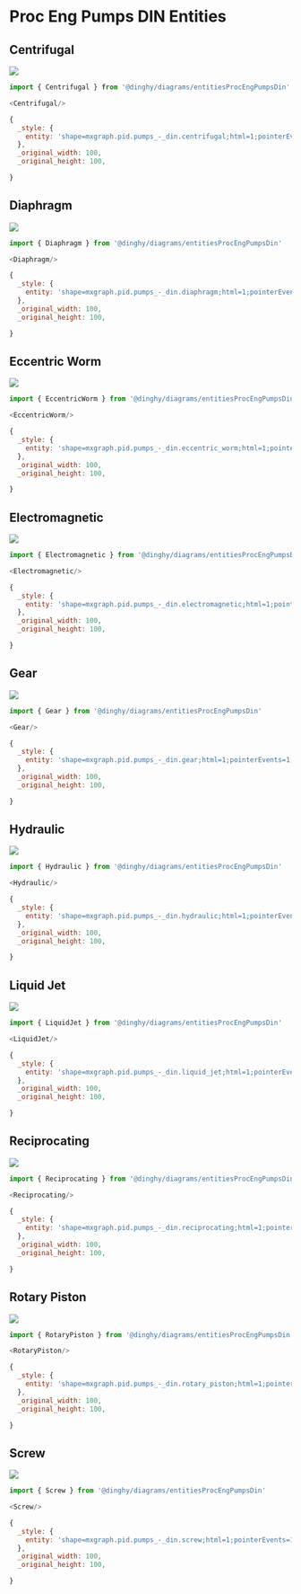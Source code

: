 
# Proc Eng Pumps DIN Entities


## Centrifugal

<Tabs>
  <TabItem value="Preview">

![](./centrifugal.png#drawio)

  </TabItem>
  <TabItem value="Usage">
    
```js
import { Centrifugal } from '@dinghy/diagrams/entitiesProcEngPumpsDin'

<Centrifugal/>
```

  </TabItem>
  <TabItem value="Definition">
    
```js
{
  _style: {
    entity: 'shape=mxgraph.pid.pumps_-_din.centrifugal;html=1;pointerEvents=1;align=center;verticalLabelPosition=bottom;verticalAlign=top;dashed=0;',
  },
  _original_width: 100,
  _original_height: 100,

}
```

  </TabItem>
</Tabs>


## Diaphragm

<Tabs>
  <TabItem value="Preview">

![](./diaphragm.png#drawio)

  </TabItem>
  <TabItem value="Usage">
    
```js
import { Diaphragm } from '@dinghy/diagrams/entitiesProcEngPumpsDin'

<Diaphragm/>
```

  </TabItem>
  <TabItem value="Definition">
    
```js
{
  _style: {
    entity: 'shape=mxgraph.pid.pumps_-_din.diaphragm;html=1;pointerEvents=1;align=center;verticalLabelPosition=bottom;verticalAlign=top;dashed=0;',
  },
  _original_width: 100,
  _original_height: 100,

}
```

  </TabItem>
</Tabs>


## Eccentric Worm

<Tabs>
  <TabItem value="Preview">

![](./eccentric-worm.png#drawio)

  </TabItem>
  <TabItem value="Usage">
    
```js
import { EccentricWorm } from '@dinghy/diagrams/entitiesProcEngPumpsDin'

<EccentricWorm/>
```

  </TabItem>
  <TabItem value="Definition">
    
```js
{
  _style: {
    entity: 'shape=mxgraph.pid.pumps_-_din.eccentric_worm;html=1;pointerEvents=1;align=center;verticalLabelPosition=bottom;verticalAlign=top;dashed=0;',
  },
  _original_width: 100,
  _original_height: 100,

}
```

  </TabItem>
</Tabs>


## Electromagnetic

<Tabs>
  <TabItem value="Preview">

![](./electromagnetic.png#drawio)

  </TabItem>
  <TabItem value="Usage">
    
```js
import { Electromagnetic } from '@dinghy/diagrams/entitiesProcEngPumpsDin'

<Electromagnetic/>
```

  </TabItem>
  <TabItem value="Definition">
    
```js
{
  _style: {
    entity: 'shape=mxgraph.pid.pumps_-_din.electromagnetic;html=1;pointerEvents=1;align=center;verticalLabelPosition=bottom;verticalAlign=top;dashed=0;',
  },
  _original_width: 100,
  _original_height: 100,

}
```

  </TabItem>
</Tabs>


## Gear

<Tabs>
  <TabItem value="Preview">

![](./gear.png#drawio)

  </TabItem>
  <TabItem value="Usage">
    
```js
import { Gear } from '@dinghy/diagrams/entitiesProcEngPumpsDin'

<Gear/>
```

  </TabItem>
  <TabItem value="Definition">
    
```js
{
  _style: {
    entity: 'shape=mxgraph.pid.pumps_-_din.gear;html=1;pointerEvents=1;align=center;verticalLabelPosition=bottom;verticalAlign=top;dashed=0;',
  },
  _original_width: 100,
  _original_height: 100,

}
```

  </TabItem>
</Tabs>


## Hydraulic

<Tabs>
  <TabItem value="Preview">

![](./hydraulic.png#drawio)

  </TabItem>
  <TabItem value="Usage">
    
```js
import { Hydraulic } from '@dinghy/diagrams/entitiesProcEngPumpsDin'

<Hydraulic/>
```

  </TabItem>
  <TabItem value="Definition">
    
```js
{
  _style: {
    entity: 'shape=mxgraph.pid.pumps_-_din.hydraulic;html=1;pointerEvents=1;align=center;verticalLabelPosition=bottom;verticalAlign=top;dashed=0;',
  },
  _original_width: 100,
  _original_height: 100,

}
```

  </TabItem>
</Tabs>


## Liquid Jet

<Tabs>
  <TabItem value="Preview">

![](./liquid-jet.png#drawio)

  </TabItem>
  <TabItem value="Usage">
    
```js
import { LiquidJet } from '@dinghy/diagrams/entitiesProcEngPumpsDin'

<LiquidJet/>
```

  </TabItem>
  <TabItem value="Definition">
    
```js
{
  _style: {
    entity: 'shape=mxgraph.pid.pumps_-_din.liquid_jet;html=1;pointerEvents=1;align=center;verticalLabelPosition=bottom;verticalAlign=top;dashed=0;',
  },
  _original_width: 100,
  _original_height: 100,

}
```

  </TabItem>
</Tabs>


## Reciprocating

<Tabs>
  <TabItem value="Preview">

![](./reciprocating.png#drawio)

  </TabItem>
  <TabItem value="Usage">
    
```js
import { Reciprocating } from '@dinghy/diagrams/entitiesProcEngPumpsDin'

<Reciprocating/>
```

  </TabItem>
  <TabItem value="Definition">
    
```js
{
  _style: {
    entity: 'shape=mxgraph.pid.pumps_-_din.reciprocating;html=1;pointerEvents=1;align=center;verticalLabelPosition=bottom;verticalAlign=top;dashed=0;',
  },
  _original_width: 100,
  _original_height: 100,

}
```

  </TabItem>
</Tabs>


## Rotary Piston

<Tabs>
  <TabItem value="Preview">

![](./rotary-piston.png#drawio)

  </TabItem>
  <TabItem value="Usage">
    
```js
import { RotaryPiston } from '@dinghy/diagrams/entitiesProcEngPumpsDin'

<RotaryPiston/>
```

  </TabItem>
  <TabItem value="Definition">
    
```js
{
  _style: {
    entity: 'shape=mxgraph.pid.pumps_-_din.rotary_piston;html=1;pointerEvents=1;align=center;verticalLabelPosition=bottom;verticalAlign=top;dashed=0;',
  },
  _original_width: 100,
  _original_height: 100,

}
```

  </TabItem>
</Tabs>


## Screw

<Tabs>
  <TabItem value="Preview">

![](./screw.png#drawio)

  </TabItem>
  <TabItem value="Usage">
    
```js
import { Screw } from '@dinghy/diagrams/entitiesProcEngPumpsDin'

<Screw/>
```

  </TabItem>
  <TabItem value="Definition">
    
```js
{
  _style: {
    entity: 'shape=mxgraph.pid.pumps_-_din.screw;html=1;pointerEvents=1;align=center;verticalLabelPosition=bottom;verticalAlign=top;dashed=0;',
  },
  _original_width: 100,
  _original_height: 100,

}
```

  </TabItem>
</Tabs>

